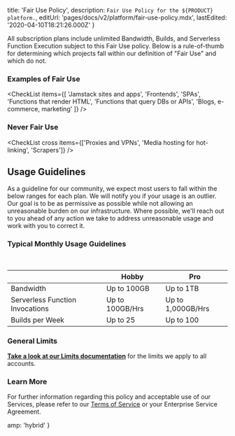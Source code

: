 
  title: 'Fair Use Policy',
  description: `Fair Use Policy for the ${PRODUCT} platform.`,
  editUrl: 'pages/docs/v2/platform/fair-use-policy.mdx',
  lastEdited: '2020-04-10T18:21:26.000Z'
}

All subscription plans include unlimited Bandwidth, Builds, and Serverless Function Execution subject to this Fair Use policy. Below is a rule-of-thumb for determining which projects fall within our definition of "Fair Use" and which do not.

### Examples of Fair Use

<CheckList
  items={[
    'Jamstack sites and apps',
    'Frontends',
    'SPAs',
    'Functions that render HTML',
    'Functions that query DBs or APIs',
    'Blogs, e-commerce, marketing'
  ]}
/>

### Never Fair Use

<CheckList
  cross
  items={['Proxies and VPNs', 'Media hosting for hot-linking', 'Scrapers']}
/>

## Usage Guidelines

As a guideline for our community, we expect most users to fall within the below ranges for each plan. We will notify you if your usage is an outlier. Our goal is to be as permissive as possible while not allowing an unreasonable burden on our infrastructure. Where possible, we'll reach out to you ahead of any action we take to address unreasonable usage and work with you to correct it.

### Typical Monthly Usage Guidelines

<br />

|                                 | Hobby           | Pro               |
| ------------------------------- | --------------- | ----------------- |
| Bandwidth                       | Up to 100GB     | Up to 1TB         |
| Serverless Function Invocations | Up to 100GB/Hrs | Up to 1,000GB/Hrs |
| Builds per Week                 | Up to 25        | Up to 100         |

### General Limits

[**Take a look at our Limits documentation**](/docs/v2/platform/limits#general-limits) for the limits we apply to all accounts.

### Learn More

For further information regarding this policy and acceptable use of our Services, please refer to our [Terms of Service](/legal/terms) or your Enterprise Service Agreement.


  amp: 'hybrid'
}

